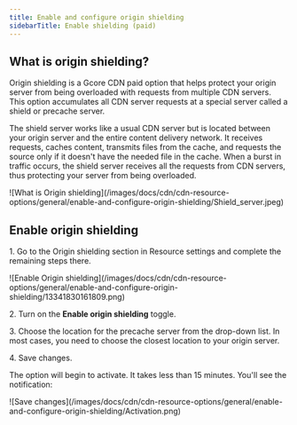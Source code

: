---
title: Enable and configure origin shielding
sidebarTitle: Enable shielding (paid)
---

## What is origin shielding?

Origin shielding is a Gcore CDN paid option that helps protect your origin server from being overloaded with requests from multiple CDN servers. This option accumulates all CDN server requests at a special server called a shield or precache server.

The shield server works like a usual CDN server but is located between your origin server and the entire content delivery network. It receives requests, caches content, transmits files from the cache, and requests the source only if it doesn't have the needed file in the cache. When a burst in traffic occurs, the shield server receives all the requests from CDN servers, thus protecting your server from being overloaded.


<Frame>![What is Origin shielding](/images/docs/cdn/cdn-resource-options/general/enable-and-configure-origin-shielding/Shield_server.jpeg)</Frame>



## Enable origin shielding

1\. Go to the Origin shielding section in Resource settings and complete the remaining steps there.


<Frame>![Enable Origin shielding](/images/docs/cdn/cdn-resource-options/general/enable-and-configure-origin-shielding/13341830161809.png)</Frame>



2\. Turn on the **Enable origin shielding** toggle.

3\. Choose the location for the precache server from the drop-down list. In most cases, you need to choose the closest location to your origin server.

4\. Save changes.

The option will begin to activate. It takes less than 15 minutes. You'll see the notification:


<Frame>![Save changes](/images/docs/cdn/cdn-resource-options/general/enable-and-configure-origin-shielding/Activation.png)</Frame>